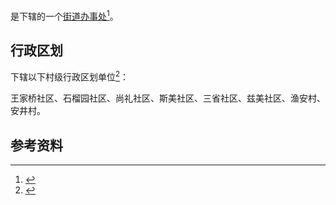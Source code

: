 {{中国乡级行政区|52/01/03/034/000}}

'''{{PAGENAMEBASE}}'''是{{PRC admin/fullname|52/01/03/034/000|3}}下辖的一个[[街道办事处|街道办事处]]<ref>{{PRC admin/ref sgc|{{PRC admin/parent|52/01/03/034/000}}}}</ref>。

== 行政区划 ==
{{PAGENAMEBASE}}下辖以下村级行政区划单位<ref>{{PRC admin/ref sgc|52/01/03/034/000}}</ref>：

王家桥社区、石榴园社区、尚礼社区、斯美社区、三省社区、兹美社区、渔安村、安井村。

== 参考资料 ==
{{reflist}}

{{贵州行政区划小作品}}
{{PRC admin/navcat|52/01/03/034/000}}